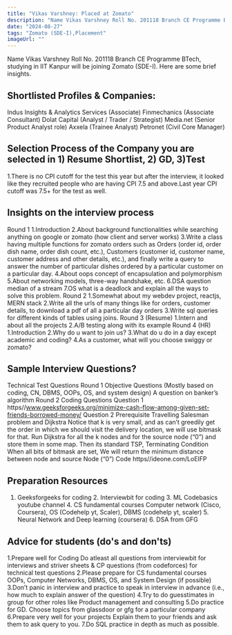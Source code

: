 ```yaml
---
title: "Vikas Varshney: Placed at Zomato"
description: "Name Vikas Varshney Roll No. 201118 Branch CE Programme BTech: Zomato (SDE-I)"
date: "2024-08-27"
tags: "Zomato (SDE-I),Placement"
imageUrl: ""
---
```


Name Vikas Varshney Roll No. 201118 Branch CE Programme BTech, studying in IIT Kanpur will be joining Zomato (SDE-I). Here are some brief insights. 

## Shortlisted Profiles & Companies:
Indus Insights & Analytics Services (Associate) Finmechanics (Associate Consultant) Dolat Capital (Analyst / Trader / Strategist) Media.net (Senior Product Analyst role) Axxela (Trainee Analyst) Petronet (Civil Core Manager)

## Selection Process of the Company you are selected in 1) Resume Shortlist, 2) GD, 3)Test
1.There is no CPI cutoff for the test this year but after the interview, it looked like they recruited people who are having CPI 7.5 and above.Last year CPI cutoff was 7.5+ for the test as well.

##  Insights on the interview process
Round 1 1.Introduction 2.About background functionalities while searching anything on google or zomato (how client and server works) 3.Write a class having multiple functions for zomato orders such as Orders (order id, order dish name, order dish count, etc.), Customers (customer id, customer name, customer address and other details, etc.), and finally write a query to answer the number of particular dishes ordered by a particular customer on a particular day. 4.About oops concept of encapsulation and polymorphism 5.About networking models, three-way handshake, etc. 6.DSA question median of a stream 7.OS what is a deadlock and explain all the ways to solve this problem. Round 2 1.Somewhat about my webdev project, reactjs, MERN stack 2.Write all the urls of many things like for orders, customer details, to download a pdf of all a particular day orders 3.Write sql queries for different kinds of tables using joins. Round 3 (Resume) 1.Intern and about all the projects 2.A/B testing along with its example Round 4 (HR) 1.Introduction 2.Why do u want to join us? 3.What do u do in a day except academic and coding? 4.As a customer, what will you choose swiggy or zomato?

## Sample Interview Questions? 
Technical Test Questions Round 1 Objective Questions (Mostly based on coding, CN, DBMS, OOPs, OS, and system design) A question on banker’s algorithm Round 2 Coding Questions Question 1 https//www.geeksforgeeks.org/minimize-cash-flow-among-given-set-friends-borrowed-money/ Question 2 Prerequisite Travelling Salesman problem and Dijkstra Notice that k is very small, and as can’t greedily get the order in which we should visit the delivery location, we will use bitmask for that. Run Dijkstra for all the k nodes and for the source node (“0”) and store them in some map. Then its standard TSP, Terminating Condition When all bits of bitmask are set, We will return the minimum distance between node and source Node (“0”) Code https//ideone.com/LoEIFP

## Preparation Resources
1. Geeksforgeeks for coding 2. Interviewbit for coding 3. ML Codebasics youtube channel 4. CS fundamental courses Computer network (Cisco, Coursera), OS (Codehelp yt, Scaler), DBMS (codehelp yt, scaler) 5. Neural Network and Deep learning (coursera) 6. DSA from GFG

## Advice for students (do's and don'ts)
1.Prepare well for Coding Do atleast all questions from interviewbit for interviews and striver sheets & CP questions (from codeforces) for technical test questions 2.Please prepare for CS fundamental courses OOPs, Computer Networks, DBMS, OS, and System Design (if possible) 3.Don’t panic in interview and practice to speak in interview in advance (i.e., how much to explain answer of the question) 4.Try to do guesstimates in group for other roles like Product management and consulting 5.Do practice for GD. Choose topics from glassdoor or gfg for a particular company 6.Prepare very well for your projects Explain them to your friends and ask them to ask query to you. 7.Do SQL practice in depth as much as possible.

